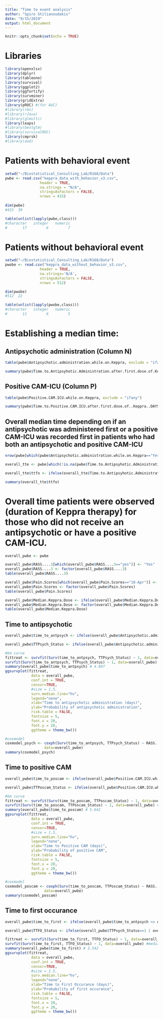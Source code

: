 ```yaml
---
title: "Time to event analysis"
author: "Spiro Stilianoudakis"
date: "9/15/2019"
output: html_document
---
```


```r
knitr::opts_chunk$set(echo = TRUE)
```

# Libraries

```r
library(openxlsx)
library(dplyr)
library(tableone)
library(survival)
library(ggplot2)
library(ggfortify)
library(survminer)
library(gridExtra)
library(pROC) #(for AUC)
#library(rms)
#library(rJava)
#library(glmulti)
library(leaps)
#library(bestglm)
#library(survivalROC)
library(cmprsk)
#library(aod)
```

# Patients with behavioral event

```r
setwd("~/Biostatistical_Consulting_Lab/R168/Data")
pwbe <- read.csv("keppra_data_with_behavior_v3.csv", 
                header = TRUE,
                na.strings = "N/A",
                stringsAsFactors = FALSE,
                nrows = 415)
 
dim(pwbe)
#415  30

table(unlist(lapply(pwbe,class)))
#character   integer   numeric 
#       17         6         7 
```

# Patients without behavioral event

```r
setwd("~/Biostatistical_Consulting_Lab/R168/Data")
pwobe <- read.csv("keppra_data_without_behavior_v3.csv", 
                header = TRUE,
                na.strings='N/A',
                stringsAsFactors = FALSE,
                nrows = 512)

dim(pwobe)
#512  22

table(unlist(lapply(pwobe,class)))
#character   integer   numeric 
#       11         6         5 
```

# Establishing a median time:

## Antipsychotic administration (Column N) 

```r
table(pwbe$Antipsychotic.administration.while.on.Keppra, exclude = "ifany")

summary(pwbe$Time.to.Antipsyhotic.Administration.after.first.dose.of.Keppra..DAYS.)
```


## Positive CAM-ICU (Column P) 

```r
table(pwbe$Positive.CAM.ICU.while.on.Keppra, exclude = "ifany")

summary(pwbe$Time.to.Positive.CAM.ICU.after.first.dose.of..Keppra..DAYS.)
```


## Overall median time depending on if an antipsychotic was administered first or a positive CAM-ICU was recorded first in patients who had both an antipsychotic and positive CAM-ICU

```r
nrow(pwbe[which(pwbe$Antipsychotic.administration.while.on.Keppra=="Yes" & pwbe$Positive.CAM.ICU.while.on.Keppra=="Yes"),])

overall_tte <- pwbe[which(!is.na(pwbe$Time.to.Antipsyhotic.Administration.after.first.dose.of.Keppra..DAYS.) & !is.na(pwbe$Time.to.Positive.CAM.ICU.after.first.dose.of..Keppra..DAYS.)),]

overall_tte$ttfo <- ifelse(overall_tte$Time.to.Antipsyhotic.Administration.after.first.dose.of.Keppra..DAYS. <= overall_tte$Time.to.Positive.CAM.ICU.after.first.dose.of..Keppra..DAYS., overall_tte$Time.to.Antipsyhotic.Administration.after.first.dose.of.Keppra..DAYS., overall_tte$Time.to.Positive.CAM.ICU.after.first.dose.of..Keppra..DAYS.)

summary(overall_tte$ttfo)
```

# Overall time patients were observed (duration of Keppra therapy) for those who did not receive an antipsychotic or have a positive CAM-ICU. 

```r
overall_pwbe <- pwbe

overall_pwbe$RASS....3[which(overall_pwbe$RASS....3=="yes")] <- "Yes"
overall_pwbe$RASS....3 <- factor(overall_pwbe$RASS....3)
table(overall_pwbe$RASS....3)

overall_pwbe$Pain.Scores[which(overall_pwbe$Pain.Scores=="10-Apr")] <- "4-10"
overall_pwbe$Pain.Scores <- factor(overall_pwbe$Pain.Scores)
table(overall_pwbe$Pain.Scores)

overall_pwbe$Median.Keppra.Dose <- ifelse(overall_pwbe$Median.Keppra.Dose %in% c("250", "500"), "<=500 mg", ">500 mg")
overall_pwbe$Median.Keppra.Dose <- factor(overall_pwbe$Median.Keppra.Dose, levels = c("<=500 mg", ">500 mg"))
table(overall_pwbe$Median.Keppra.Dose)

```


## Time to antipsychotic

```r

overall_pwbe$time_to_antpsych <- ifelse(overall_pwbe$Antipsychotic.administration.while.on.Keppra=="Yes", overall_pwbe$Time.to.Antipsyhotic.Administration.after.first.dose.of.Keppra..DAYS., overall_pwbe$Keppra.Duration..Days.)

overall_pwbe$TTPsych_Status <- ifelse(overall_pwbe$Antipsychotic.administration.while.on.Keppra=="Yes", 1, 0)

#km curve
fittreat <- survfit(Surv(time_to_antpsych, TTPsych_Status) ~ 1, data=overall_pwbe)
survfit(Surv(time_to_antpsych, TTPsych_Status) ~ 1, data=overall_pwbe) #median=11.74
summary(overall_pwbe$time_to_antpsych) # 4.897
ggsurvplot(fittreat, 
            data = overall_pwbe, 
            conf.int = TRUE, 
            censor=TRUE, 
            #size = 1.5,
            surv.median.line="hv",
            legend="none",
            xlab="Time to antipsychotic administration (days)",
            ylab="Probability of antipsychotic administration",
            risk.table = FALSE,
            fontsize = 5,
            font.x = 20,
            font.y = 20,
            ggtheme = theme_bw())

#coxmodel
coxmodel_psych <- coxph(Surv(time_to_antpsych, TTPsych_Status) ~ RASS....3 + Received.Benzo + Pain.Scores + Received.IV.opioid + Concurrent.AED + Median.Keppra.Dose, 
                  data=overall_pwbe)
summary(coxmodel_psych)
```

## Time to positive CAM

```r
overall_pwbe$time_to_poscam <- ifelse(overall_pwbe$Positive.CAM.ICU.while.on.Keppra=="Yes", overall_pwbe$Time.to.Positive.CAM.ICU.after.first.dose.of..Keppra..DAYS., overall_pwbe$Keppra.Duration..Days.)

overall_pwbe$TTPoscam_Status <- ifelse(overall_pwbe$Positive.CAM.ICU.while.on.Keppra=="Yes", 1, 0)

#km curve
fittreat <- survfit(Surv(time_to_poscam, TTPoscam_Status) ~ 1, data=overall_pwbe)
survfit(Surv(time_to_poscam, TTPoscam_Status) ~ 1, data=overall_pwbe) #median=NA
summary(overall_pwbe$time_to_poscam) # 5.642
ggsurvplot(fittreat, 
            data = overall_pwbe, 
            conf.int = TRUE, 
            censor=TRUE, 
            #size = 1.5,
            surv.median.line="hv",
            legend="none",
            xlab="Time to Positive CAM (days)",
            ylab="Probability of positive CAM",
            risk.table = FALSE,
            fontsize = 5,
            font.x = 20,
            font.y = 20,
            ggtheme = theme_bw())

#coxmodel
coxmodel_poscam <- coxph(Surv(time_to_poscam, TTPoscam_Status) ~ RASS....3 + Received.Benzo + Pain.Scores + Received.IV.opioid + Concurrent.AED + Median.Keppra.Dose, 
                  data=overall_pwbe)
summary(coxmodel_poscam)
```


## Time to first occurance

```r
overall_pwbe$time_to_first <- ifelse(overall_pwbe$time_to_antpsych <= overall_pwbe$time_to_poscam, overall_pwbe$time_to_antpsych, overall_pwbe$time_to_poscam)

overall_pwbe$TTFO_Status <- ifelse(overall_pwbe$TTPsych_Status==1 | overall_pwbe$TTPoscam_Status==1, 1, 0)

fittreat <- survfit(Surv(time_to_first, TTFO_Status) ~ 1, data=overall_pwbe)
survfit(Surv(time_to_first, TTFO_Status) ~ 1, data=overall_pwbe) #median=5.33
summary(overall_pwbe$time_to_first) # 3.542
ggsurvplot(fittreat, 
            data = overall_pwbe, 
            conf.int = TRUE, 
            censor=TRUE, 
            #size = 1.5,
            surv.median.line="hv",
            legend="none",
            xlab="Time to First Occurance (days)",
            ylab="Probability of first occurance",
            risk.table = FALSE,
            fontsize = 5,
            font.x = 20,
            font.y = 20,
            ggtheme = theme_bw())
```







